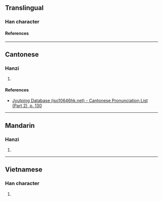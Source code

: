 {{character info/new}}
==Translingual==

===Han character===
{{Han char|rn=75|rad=木|as=10|sn=14|four=42947|canj=DYPK|ids=⿰木虔}}

====References====
{{Han ref|kx=0546.251|dkj=15260|dj=0931.230|hdz=21263.141|uh=69A9}}

----

==Cantonese==

===Hanzi===
{{yue-hanzi|jyut=[[kin4]]|y=kin4}}

# {{rfdef|yue|sort=木10}}

====References====
*[http://www.iso10646hk.net/jp/document/download.jsp Jyutping Database (iso10646hk.net) - Cantonese Pronunciation List (Part 2), p. 130]

----

==Mandarin==

===Hanzi===
{{cmn-hanzi|pin=[[qián]] ([[qian2]])|wg=ch'ien<sup>2</sup>}}

# {{rfdef|cmn|sort=木10}}

----

==Vietnamese==

===Han character===
{{vi-readings|rs=木10|reading=kiền}}

# {{rfdef|vi|sort=木10}}